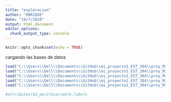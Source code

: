 ```yaml
---
title: "exploracion"
author: "ENRIQUE"
date: "19/7/2020"
output: html_document
editor_options: 
  chunk_output_type: console
---
```


```r
knitr::opts_chunk$set(echo = TRUE)
```
cargando las bases de datos
```r
load("C:\\Users\\Dell\\Documents\\GitHub\\mi_proyecto1_EST_384\\proy_MineriaDatos\\bd_proy\\bd_per.RData")
load("C:\\Users\\Dell\\Documents\\GitHub\\mi_proyecto1_EST_384\\proy_MineriaDatos\\bd_proy\\bd_viv.RData")
load("C:\\Users\\Dell\\Documents\\GitHub\\mi_proyecto1_EST_384\\proy_MineriaDatos\\bd_proy\\bd_sol.RData")
load("C:\\Users\\Dell\\Documents\\GitHub\\mi_proyecto1_EST_384\\proy_MineriaDatos\\bd_proy\\bd_cas.RData")
load("C:\\Users\\Dell\\Documents\\GitHub\\mi_proyecto1_EST_384\\proy_MineriaDatos\\bd_proy\\bd_sep.RData")
```



```r
#attributes(bd_per2)$variable.labels
```

